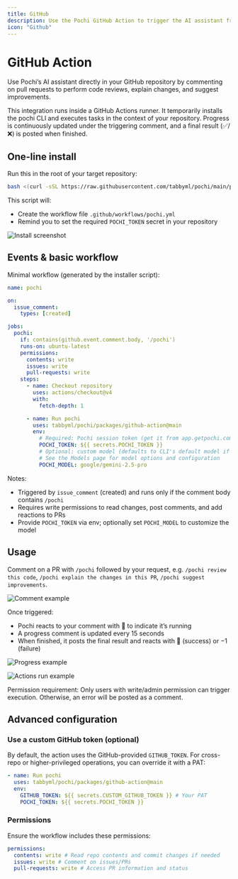 ```yaml
---
title: GitHub
description: Use the Pochi GitHub Action to trigger the AI assistant from PR comments
icon: "Github"
---
```


# GitHub Action

Use Pochi’s AI assistant directly in your GitHub repository by commenting on pull requests to perform code reviews, explain changes, and suggest improvements.

<Callout type="info" title="How it works">
  This integration runs inside a GitHub Actions runner. It temporarily installs the pochi CLI and executes tasks in the context of your repository. Progress is continuously updated under the triggering comment, and a final result (✅/❌) is posted when finished.
</Callout>

## One-line install

Run this in the root of your target repository:

```bash
bash <(curl -sSL https://raw.githubusercontent.com/tabbyml/pochi/main/packages/github-action/scripts/install)
```

This script will:

- Create the workflow file `.github/workflows/pochi.yml`
- Remind you to set the required `POCHI_TOKEN` secret in your repository

![Install screenshot](../assets/images/github-install.png)

## Events & basic workflow

Minimal workflow (generated by the installer script):

```yaml
name: pochi

on:
  issue_comment:
    types: [created]

jobs:
  pochi:
    if: contains(github.event.comment.body, '/pochi')
    runs-on: ubuntu-latest
    permissions:
      contents: write
      issues: write
      pull-requests: write
    steps:
      - name: Checkout repository
        uses: actions/checkout@v4
        with:
          fetch-depth: 1

      - name: Run pochi
        uses: tabbyml/pochi/packages/github-action@main
        env:
          # Required: Pochi session token (get it from app.getpochi.com and add as a repository secret)
          POCHI_TOKEN: ${{ secrets.POCHI_TOKEN }}
          # Optional: custom model (defaults to CLI's default model if not set)
          # See the Models page for model options and configuration
          POCHI_MODEL: google/gemini-2.5-pro
```

Notes:

- Triggered by `issue_comment` (created) and runs only if the comment body contains `/pochi`
- Requires write permissions to read changes, post comments, and add reactions to PRs
- Provide `POCHI_TOKEN` via env; optionally set `POCHI_MODEL` to customize the model

## Usage

Comment on a PR with `/pochi` followed by your request, e.g. `/pochi review this code`, `/pochi explain the changes in this PR`, `/pochi suggest improvements`.

![Comment example](../assets/images/github-comment.png)

Once triggered:

- Pochi reacts to your comment with 👀 to indicate it’s running
- A progress comment is updated every 15 seconds
- When finished, it posts the final result and reacts with 🚀 (success) or −1 (failure)

![Progress example](../assets/images/github-progress.png)

![Actions run example](../assets/images/github-action-run.png)

Permission requirement: Only users with write/admin permission can trigger execution. Otherwise, an error will be posted as a comment.

## Advanced configuration

### Use a custom GitHub token (optional)

By default, the action uses the GitHub-provided `GITHUB_TOKEN`. For cross-repo or higher-privileged operations, you can override it with a PAT:

```yaml
- name: Run pochi
  uses: tabbyml/pochi/packages/github-action@main
  env:
    GITHUB_TOKEN: ${{ secrets.CUSTOM_GITHUB_TOKEN }} # Your PAT
    POCHI_TOKEN: ${{ secrets.POCHI_TOKEN }}
```

### Permissions

Ensure the workflow includes these permissions:

```yaml
permissions:
  contents: write # Read repo contents and commit changes if needed
  issues: write # Comment on issues/PRs
  pull-requests: write # Access PR information and status
```
